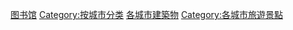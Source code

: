 [[Category:图书馆|]]
[[Category:按城市分类|Category:按城市分类]]
[[Category:各城市建築物|]]
[[Category:各城市旅遊景點|Category:各城市旅遊景點]]